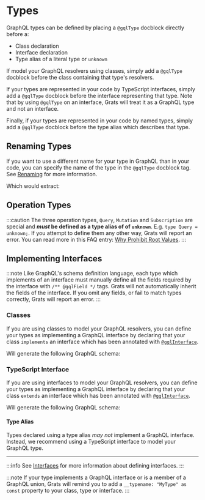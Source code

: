 
# Types

GraphQL types can be defined by placing a `@gqlType` docblock directly before a:

- Class declaration
- Interface declaration
- Type alias of a literal type or `unknown`

If model your GraphQL resolvers using classes, simply add a `@gqlType` docblock
before the class containing that type's resolvers.

<GratsCode out={TypesClass} mode="ts" />

If your types are represented in your code by TypeScript interfaces, simply add a
`@gqlType` docblock before the interface representing that type. Note that by
using `@gqlType` on an interface, Grats will treat it as a GraphQL type and not
an interface.

<GratsCode out={TypesInterface} mode="ts" />

Finally, if your types are represented in your code by named types, simply add a
`@gqlType` docblock before the type alias which describes that type.

<GratsCode out={TypesAlias} mode="ts" />

## Renaming Types

If you want to use a different name for your type in GraphQL than in your code, you can specify the name of the type in the `@gqlType` docblock tag. See [Renaming](../03-resolvers/04-renaming.mdx) for more information.

<GratsCode out={TypesRenaming} mode="ts" />

Which would extract:

<GratsCode out={TypesRenaming} mode="gql" />

## Operation Types

:::caution
The three operation types, `Query`, `Mutation` and `Subscription` are special and **_must_ be defined as a type alias of of `unknown`**. E.g. `type Query = unknown;`. If you attempt to define them any other way, Grats will report an error. You can read more in this FAQ entry: [Why Prohibit Root Values](../06-faq/06-why-prohibit-root-values.mdx).
:::

## Implementing Interfaces

:::note
Like GraphQL's schema definition language, each type which implements of an interface must manually define all the fields required by the interface with `/** @gqlField */` tags. Grats will not automatically inherit the fields of the interface. If you omit any fields, or fail to match types correctly, Grats will report an error.
:::

### Classes

If you are using classes to model your GraphQL resolvers, you can define your types as implementing a GraphQL interface by declaring that your class `implements` an interface which has been annotated with [`@gqlInterface`](./05-interfaces.mdx).

<GratsCode out={TypesImplementInterface} mode="ts" />

Will generate the following GraphQL schema:

<GratsCode out={TypesImplementInterface} mode="gql" />

### TypeScript Interface

If you are using interfaces to model your GraphQL resolvers, you can define your types as implementing a GraphQL interface by declaring that your class `extends` an interface which has been annotated with [`@gqlInterface`](./05-interfaces.mdx).

<GratsCode out={TypesInterfaceImplementInterface} mode="ts" />

Will generate the following GraphQL schema:

<GratsCode out={TypesInterfaceImplementInterface} mode="gql" />

#### Type Alias

Types declared using a type alias _may not_ implement a GraphQL interface. Instead, we recommend using a TypeScript interface to model your GraphQL type.

---

:::info
See [Interfaces](./05-interfaces.mdx) for more information about defining interfaces.
:::

:::note
If your type implements a GraphQL interface or is a member of a GraphQL
union, Grats will remind you to add a `__typename: "MyType" as const` property to your
class, type or interface.
:::
